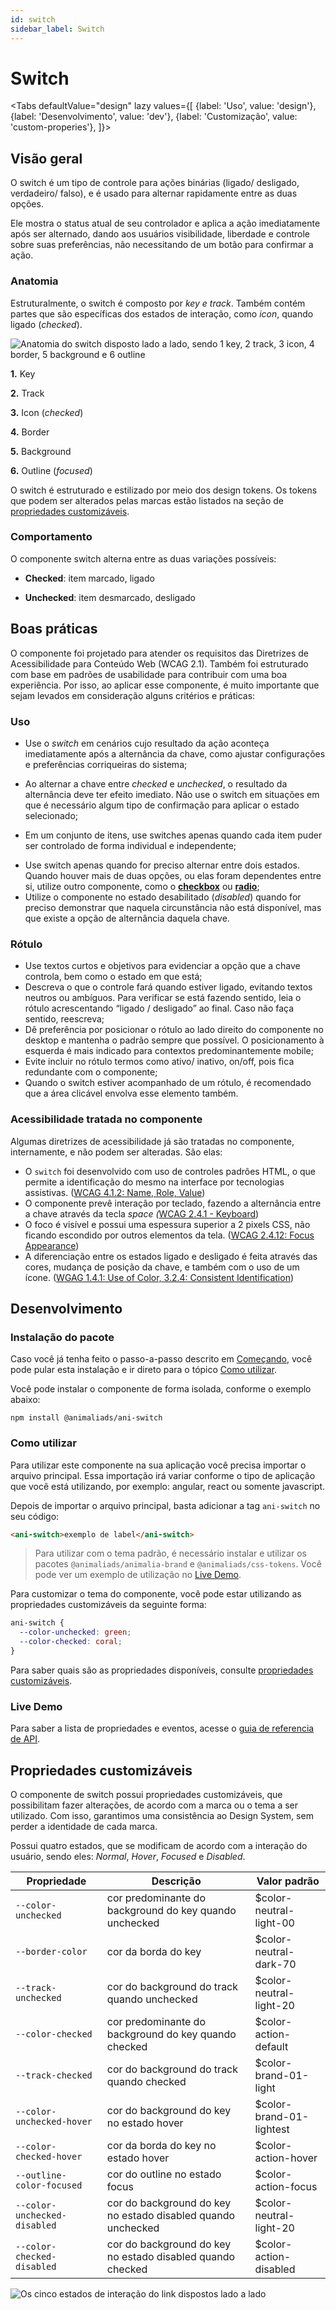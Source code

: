 ```yaml
---
id: switch
sidebar_label: Switch
---
```






# Switch

<Tabs
  defaultValue="design"
  lazy
  values={[
    {label: 'Uso', value: 'design'},
    {label: 'Desenvolvimento', value: 'dev'},
    {label: 'Customização', value: 'custom-properies'},
  ]}>

  <TabItem value="design">


## Visão geral

O switch é um tipo de controle para ações binárias (ligado/ desligado, verdadeiro/ falso), e é usado para alternar rapidamente entre as duas opções.

Ele mostra o status atual de seu controlador e aplica a ação imediatamente após ser alternado, dando aos usuários visibilidade, liberdade e controle sobre suas preferências, não necessitando de um botão para confirmar a ação.

### Anatomia

Estruturalmente, o switch é composto por *key e track*. Também contém partes que são específicas dos estados de interação, como *icon*, quando ligado (*checked*).

<img
src={switch_anatomy}
alt="Anatomia do switch disposto lado a lado, sendo 1 key, 2 track, 3 icon, 4 border, 5 background e 6 outline"
/>

**1.** Key

**2.** Track

**3.** Icon (*checked*)

**4.** Border

**5.** Background

**6.** Outline (*focused*)

O switch é estruturado e estilizado por meio dos design tokens. Os tokens que podem ser alterados pelas marcas estão listados na seção de [propriedades customizáveis](#propriedades-customizáveis).


### Comportamento

O componente switch alterna entre as duas variações possíveis: 

- **Checked**: item marcado, ligado

- **Unchecked**: item desmarcado, desligado



## Boas práticas

O componente foi projetado para atender os requisitos das Diretrizes de Acessibilidade para Conteúdo Web (WCAG 2.1). Também foi estruturado com base em padrões de usabilidade para contribuir com uma boa experiência. Por isso, ao aplicar esse componente, é muito importante que sejam levados em consideração alguns critérios e práticas:


### Uso

- Use o *switch* em cenários cujo resultado da ação aconteça imediatamente após a alternância da chave, como ajustar configurações e preferências corriqueiras do sistema;
<BestPracticesComponent
  doImg={switch_do_1}
  doAlt="Componente switch com um rótulo '“'Biometria'"
  doDescription="A ação resultante da mudança de chave deve ter um resultado imediato para quem usa o sistema, que no exemplo seria ativar a biometria assim que a chave fosse ligada."
  dontImg={switch_dont_1}
  dontAlt="Componente switch com um rótulo '“'Concordo com os termos de uso'"
  dontDescription="Não use switch apenas para marcar sim ou não, sem efeito no sistema. No exemplo, ao ligar a chave, nada aconteceria. O correto seria o uso de um checkbox nesse caso."
/>


- Ao alternar a chave entre *checked* e *unchecked*, o resultado da alternância deve ter efeito imediato. Não use o switch em situações em que é necessário algum tipo de confirmação para aplicar o estado selecionado;

<BestPracticesComponent
  doImg={switch_do_2}
  doAlt="Exemplo de configuração de  como receber atualizações contendo duas opções em checkboxes. Abaixo da lista há um botão para salvar preferências"
  doDescription="Opte por usar um checkbox ou radio ao invés do switch em situações que necessitem de alguma confirmação para que a mudança seja aplicada."
  dontImg={switch_dont_2}
  dontAlt="Mesmo exemplo de configuração das atualizações e o botão para salvar, mas usando switches nas opções'"
  dontDescription="Não use switch quando o resultado da mudança da chave não puder ter efeito imediato."
/>


- Em um conjunto de itens, use switches apenas quando cada item puder ser controlado de forma individual e independente;

<BestPracticesComponent
  doImg={switch_do_3}
  doAlt="Configuração de acesso a um projeto com 3 opções em radio: Todos, Membros da equipe e Somente você"
  doDescription="Quando as opções forem dependentes entre si, opte por usar radio button ao invés do switch"
  dontImg={switch_dont_3}
  dontAlt="Mesmo exemplo de configuração das atualizações e o botão para salvar, mas usando switches nas opções'"
  dontDescription="Não use switch quando os itens tiverem qualquer dependência entre eles. Cada chave deve funcionar de forma individual, sem relação com outros controles."
/>

- Use switch apenas quando for preciso alternar entre dois estados. Quando houver mais de duas opções, ou elas foram dependentes entre si, utilize outro componente, como o [**checkbox**](/docs/components/checkbox) ou [**radio**](/docs/components/radio);
- Utilize o componente no estado desabilitado (*disabled*) quando for preciso demonstrar que naquela circunstância não está disponível, mas que existe a opção de alternância daquela chave.


### Rótulo

- Use textos curtos e objetivos para evidenciar a opção que a chave controla, bem como o estado em que está;
- Descreva o que o controle fará quando estiver ligado, evitando textos neutros ou ambíguos. Para verificar se está fazendo sentido, leia o rótulo acrescentando “ligado / desligado” ao final. Caso não faça sentido, reescreva;
- Dê preferência por posicionar o rótulo ao lado direito do componente no desktop e mantenha o padrão sempre que possível. O posicionamento à esquerda é mais indicado para contextos predominantemente mobile;
- Evite incluir no rótulo termos como ativo/ inativo, on/off, pois fica redundante com o componente;
- Quando o switch estiver acompanhado de um rótulo, é recomendado que a área clicável envolva esse elemento também.

<BestPracticesComponent
  doImg={switch_do_4}
  doAlt="Componente switch com um rótulo 'Bluetooth'"
  doDescription="Use textos curtos e objetivos, pois ajudam no entendimento de qual função aquela chave controla."
  dontImg={switch_dont_4}
  dontAlt="Componente switch com um rótulo 'Deseja ativar o bluetooth agora?'"
  dontDescription="Evite usar textos longos e redundantes."
/>

### Acessibilidade tratada no componente

Algumas diretrizes de acessibilidade já são tratadas no componente, internamente, e não podem ser alteradas. São elas:

- O `switch` foi desenvolvido com uso de controles padrões HTML, o que permite a identificação do mesmo na interface por tecnologias assistivas. ([WCAG 4.1.2: Name, Role, Value](https://www.w3.org/WAI/WCAG21/Understanding/name-role-value))
- O componente prevê interação por teclado, fazendo a alternância entre a chave através da tecla *space (*[WCAG 2.4.1 - Keyboard](https://www.w3.org/WAI/WCAG21/Understanding/keyboard))
- O foco é visível e possui uma espessura superior a 2 pixels CSS, não ficando escondido por outros elementos da tela. ([WCAG 2.4.12: Focus Appearance](https://www.w3.org/WAI/WCAG22/Understanding/focus-appearance-enhanced))
- A diferenciação entre os estados ligado e desligado é feita através das cores, mudança de posição da chave, e também com o uso de um ícone. ([WGAG 1.4.1: Use of Color, 3.2.4: Consistent Identification](https://www.w3.org/WAI/WCAG21/Understanding/use-of-color))


</TabItem>


<TabItem value="dev">

## Desenvolvimento

### Instalação do pacote

Caso você já tenha feito o passo-a-passo descrito em [Começando](/docs/about/getting-started), você pode pular esta instalação e ir direto para o tópico [Como utilizar](#como-utilizar).

Você pode instalar o componente de forma isolada, conforme o exemplo abaixo:

```
npm install @animaliads/ani-switch
```

### Como utilizar

Para utilizar este componente na sua aplicação você precisa importar o arquivo principal.
Essa importação irá variar conforme o tipo de aplicação que você está utilizando, por exemplo: angular, react ou
somente javascript.

Depois de importar o arquivo principal, basta adicionar a tag `ani-switch` no seu código:

```html
<ani-switch>exemplo de label</ani-switch>
```

> Para utilizar com o tema padrão, é necessário instalar e utilizar os pacotes `@animaliads/animalia-brand`
> e `@animaliads/css-tokens`. Você pode ver um exemplo de utilização no [Live Demo](#live-demo).

Para customizar o tema do componente, você pode estar utilizando as propriedades customizáveis
da seguinte forma:

```css
ani-switch {
  --color-unchecked: green;
  --color-checked: coral;
}
```

Para saber quais são as propriedades disponíveis, consulte [propriedades customizáveis](#propriedades-customizáveis).

### Live Demo

<LiveDemoComponent react="https://stackblitz.com/edit/react-ani-switch?embed=1&file=src/App.js" />

Para saber a lista de propriedades e eventos, acesse o [guia de referencia de API](/docs/api-switch--sample).



</TabItem>

  <TabItem value="custom-properies">

## Propriedades customizáveis

O componente de switch possui propriedades customizáveis, que possibilitam fazer alterações, de acordo com a marca ou o tema a ser utilizado. Com isso, garantimos uma consistência ao Design System, sem perder a identidade de cada marca.

Possui quatro estados, que se modificam de acordo com a interação do usuário, sendo eles: _Normal_, _Hover_, _Focused_ e _Disabled_.

| Propriedade                  | Descrição                                                    | Valor padrão             |
| ---------------------------- | ------------------------------------------------------------ | ------------------------ |
| `--color-unchecked`          | cor predominante do background do key quando unchecked       | $color-neutral-light-00  |
| `--border-color`             | cor da borda do key                                          | $color-neutral-dark-70   |
| `--track-unchecked`          | cor do background do track quando unchecked                  | $color-neutral-light-20  |
| `--color-checked`            | cor predominante do background do key quando checked         | $color-action-default    |
| `--track-checked`            | cor do background do track quando checked                    | $color-brand-01-light    |
| `--color-unchecked-hover`    | cor do background do key no estado hover                     | $color-brand-01-lightest |
| `--color-checked-hover`      | cor da borda do key no estado hover                          | $color-action-hover      |
| `--outline-color-focused`    | cor do outline no estado focus                               | $color-action-focus      |
| `--color-unchecked-disabled` | cor do background do key no estado disabled quando unchecked | $color-neutral-light-20  |
| `--color-checked-disabled`   | cor do background do key no estado disabled quando checked   | $color-action-disabled   |

<img
  src={switch_states}
  alt="Os cinco estados de interação do link dispostos lado a lado"
/>

</TabItem>
</Tabs>
